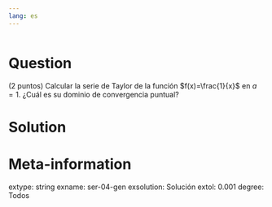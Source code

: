 ```yaml
---
lang: es
---
```


```r
```

Question
========
(2 puntos) Calcular la serie de Taylor de la función $f(x)=\frac{1}{x}$ en $a=1$. ¿Cuál es su dominio de convergencia puntual?

Solution
========


Meta-information
================
extype: string
exname: ser-04-gen
exsolution: Solución
extol: 0.001
degree: Todos